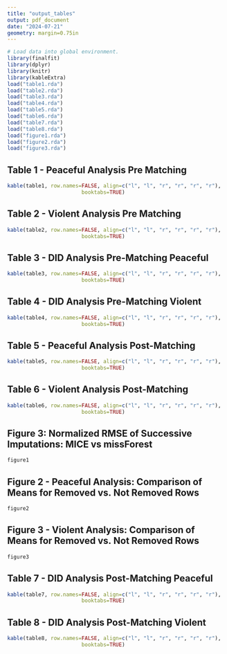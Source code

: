 ```yaml
---
title: "output_tables"
output: pdf_document
date: "2024-07-21"
geometry: margin=0.75in
---
```


```r
# Load data into global environment. 
library(finalfit)
library(dplyr)
library(knitr)
library(kableExtra)
load("table1.rda")
load("table2.rda")
load("table3.rda")
load("table4.rda")
load("table5.rda")
load("table6.rda")
load("table7.rda")
load("table8.rda")
load("figure1.rda")
load("figure2.rda")
load("figure3.rda")
```

## Table 1 - Peaceful Analysis Pre Matching
```r
kable(table1, row.names=FALSE, align=c("l", "l", "r", "r", "r", "r"),
                        booktabs=TRUE)
```

## Table 2 - Violent Analysis Pre Matching
```r
kable(table2, row.names=FALSE, align=c("l", "l", "r", "r", "r", "r"),
                        booktabs=TRUE)
```

## Table 3 - DID Analysis Pre-Matching Peaceful
```r
kable(table3, row.names=FALSE, align=c("l", "l", "r", "r", "r", "r"),
                        booktabs=TRUE)
```

## Table 4 - DID Analysis Pre-Matching Violent
```r
kable(table4, row.names=FALSE, align=c("l", "l", "r", "r", "r", "r"),
                        booktabs=TRUE)
```

## Table 5 - Peaceful Analysis Post-Matching
```r
kable(table5, row.names=FALSE, align=c("l", "l", "r", "r", "r", "r"),
                        booktabs=TRUE)
```

## Table 6 - Violent Analysis Post-Matching
```r
kable(table6, row.names=FALSE, align=c("l", "l", "r", "r", "r", "r"),
                        booktabs=TRUE)
```

## Figure 3: Normalized RMSE of Successive Imputations: MICE vs missForest

```r
figure1
```


## Figure 2 - Peaceful Analysis: Comparison of Means for Removed vs. Not Removed Rows
```r
figure2
```

## Figure 3 - Violent Analysis: Comparison of Means for Removed vs. Not Removed Rows
```r
figure3
```

## Table 7 - DID Analysis Post-Matching Peaceful
```r
kable(table7, row.names=FALSE, align=c("l", "l", "r", "r", "r", "r"),
                        booktabs=TRUE)
```

## Table 8 - DID Analysis Post-Matching Violent
```r
kable(table8, row.names=FALSE, align=c("l", "l", "r", "r", "r", "r"),
                        booktabs=TRUE)
```